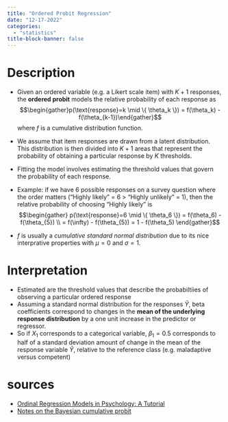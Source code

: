 ```yaml
---
title: "Ordered Probit Regression"
date: "12-17-2022"
categories: 
  - "statistics"
title-block-banner: false
---
```


# Description

- Given an ordered variable (e.g. a Likert scale item) with $K+1$ responses, the **ordered probit** models the relative probability of each response as $$\begin{gather}p(\text{response}=k \mid \{ \theta_k \}) = f(\theta_k) - f(\theta_{k-1})\end{gather}$$ where $f$ is a cumulative distribution function.
- We assume that item responses are drawn from a latent distribution. This distribution is then divided into $K+1$ areas that represent the probability of obtaining a particular response by $K$ thresholds.
- Fitting the model involves estimating the threshold values that govern the probability of each response.
- Example: if we have $6$ possible responses on a survey question where the order matters ("Highly likely" = 6 > "Highly unlikely" = 1), then the relative probability of choosing "Highly likely" is $$\begin{gather}
p(\text{response}=6 \mid \{ \theta_6 \}) = f(\theta_6) - f(\theta_{5}) \\
 = f(\infty) - f(\theta_{5}) = 1 - f(\theta_5) 
 \end{gather}$$

- $f$ is usually a *cumulative standard normal distribution* due to its nice interprative properties with $\mu=0$ and $\sigma=1$.

# Interpretation

- Estimated are the threshold values that describe the probabiltiies of observing a particular ordered response
- Assuming a standard normal distribution for the responses $\tilde{Y}$, beta coefficients correspond to changes in the **mean of the underlying response distribution** by a one unit increase in the predictor or regressor. 
- So if $X_1$ corresponds to a categorical variable, $\beta_1=0.5$ corresponds to half of a standard deviation amount of change in the mean of the response variable $\tilde{Y}$, relative to the reference class (e.g. maladaptive versus competent)

# sources
- [Ordinal Regression Models in Psychology: A Tutorial](https://journals.sagepub.com/doi/full/10.1177/2515245918823199)
- [Notes on the Bayesian cumulative probit](https://solomonkurz.netlify.app/post/2021-12-29-notes-on-the-bayesian-cumulative-probit/)